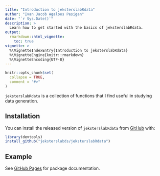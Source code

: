 ```yaml
---
title: "Introduction to jeksterslabRdata"
author: "Ivan Jacob Agaloos Pesigan"
date: "`r Sys.Date()`"
description: >
  Learn how to get started with the basics of jeksterslabRdata.
output:
  rmarkdown::html_vignette:
    toc: true
vignette: >
  %\VignetteIndexEntry{Introduction to jeksterslabRdata}
  %\VignetteEngine{knitr::rmarkdown}
  %\VignetteEncoding{UTF-8}
---
```


```r
knitr::opts_chunk$set(
  collapse = TRUE,
  comment = "#>"
)
```

`jeksterslabRdata` is a collection of functions that I find useful in studying data generation.

## Installation

You can install the released version of `jeksterslabRdata` from [GitHub](https://github.com/jeksterslabds/jeksterslabRdata) with:

```r
library(devtools)
install_github("jeksterslabds/jeksterslabRdata")
```

## Example

See [GitHub Pages](https://jeksterslabds.github.io/jeksterslabRdata/index.html)
for package documentation.
